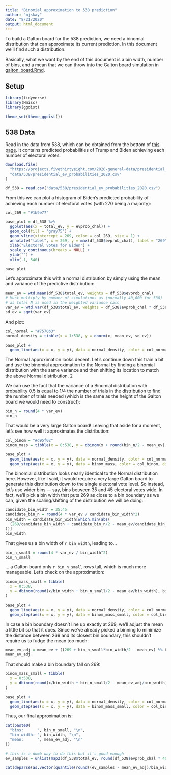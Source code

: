 ```yaml
---
title: "Binomial approximation to 538 prediction"
author: "mjskay"
date: "8/21/2020"
output: html_document
---
```


To build a Galton board for the 538 prediction, we need a binomial distribution that can approximate
its current prediction. In this document we'll find such a distribution.

Basically, what we want by the end of this document is a bin width, number of bins, and
a mean that we can throw into the Galton board simulation in [galton_board.Rmd](galton_board.Rmd).

## Setup

```r
library(tidyverse)
library(Hmisc)
library(ggdist)

theme_set(theme_ggdist())
```

## 538 Data

Read in the data from 538, which can be obtained from the bottom of [this page](https://projects.fivethirtyeight.com/2020-election-forecast/). It contains predicted probabilities of Trump and Biden achieving each number of electoral votes:

```r
download.file(
  "https://projects.fivethirtyeight.com/2020-general-data/presidential_ev_probabilities_2020.csv", 
  "data/538/presidential_ev_probabilities_2020.csv"
)
```

```r
df_538 = read.csv("data/538/presidential_ev_probabilities_2020.csv")
```

From this we can plot a histogram of Biden's predicted probability of achieving each number of electoral votes (with 270 being a majority):

```r
col_269 = "#1b9e77"

base_plot = df_538 %>%
  ggplot(aes(x = total_ev, y = evprob_chal)) +
  geom_col(fill = "gray75") +
  geom_vline(xintercept = 269, color = col_269, size = 1) +
  annotate("label", x = 269, y = max(df_538$evprob_chal), label = "269", color = col_269, size = 3) +
  xlab("Electoral votes for Biden") +
  scale_y_continuous(breaks = NULL) +
  ylab("") +
  xlim(-1, 540)

base_plot
```

Let's approximate this with a normal distribution by simply using the mean and variance of the predictive distribution:

```r
mean_ev = wtd.mean(df_538$total_ev, weights = df_538$evprob_chal)
# Must multiply by number of simulations as (normally 40,000 for 538)
# as total N is used in the weighted variance calc
var_ev = wtd.var(df_538$total_ev, weights = df_538$evprob_chal * df_538$simulations)
sd_ev = sqrt(var_ev)
```

And plot:

```r
col_normal = "#7570b3"
normal_density = tibble(x = 1:538, y = dnorm(x, mean_ev, sd_ev))

base_plot + 
  geom_line(aes(x = x, y = y), data = normal_density, color = col_normal, size = 1)
```

The Normal approximation looks decent. Let's continue down this train a bit and use the binomial approximation to the Normal by finding a binomial distribution with the same variance and then shifting its location to match the above Normal distribution. 2

We can use the fact that the variance of a Binomial distribution with probability 0.5 is equal to 1/4 the number of trials in the distribution to find the number of trials needed (which is the same as the height of the Galton board we would need to construct):

```r
bin_n = round(4 * var_ev)
bin_n
```

That would be a very large Galton board! Leaving that aside for a moment, let's see how well it approximates the distribution:

```r
col_binom = "#d95f02"
binom_mass = tibble(x = 0:538, y = dbinom(x + round(bin_n/2 - mean_ev), bin_n, 0.5))

base_plot + 
  geom_line(aes(x = x, y = y), data = normal_density, color = col_normal, size = 1) +
  geom_step(aes(x = x, y = y), data = binom_mass, color = col_binom, direction = "mid", size = 1)
```

The binomial distribution looks nearly identical to the Normal distribution here. However, like I said, it would require a very large Galton board to generate this distribution down to the single electoral vote level. So instead, let's use wider bins --- say, bins between 35 and 45 electoral votes wide. In fact, we'll pick a bin width that puts 269 as close to a bin boundary as we can, given the scaling/shifting of the distribution we will be doing: 

```r
candidate_bin_width = 35:45
candidate_bin_n = round(4 * var_ev / candidate_bin_width^2)
bin_width = candidate_bin_width[which.min(abs(
  (269/candidate_bin_width + candidate_bin_n/2 - mean_ev/candidate_bin_width) %% 1 - 0.5
))]
bin_width
```

That gives us a bin width of `r bin_width`, leading to...

```r
bin_n_small = round(4 * var_ev / bin_width^2)
bin_n_small
```

... a Galton board only `r bin_n_small` rows tall, which is much more manageable. Let's check on the approximation:

```r
binom_mass_small = tibble(
  x = 0:538, 
  y = dbinom(round(x/bin_width + bin_n_small/2 - mean_ev/bin_width), bin_n_small, 0.5) / bin_width
)

base_plot + 
  geom_line(aes(x = x, y = y), data = normal_density, color = col_normal, size = 1) +
  geom_step(aes(x = x, y = y), data = binom_mass_small, color = col_binom, direction = "mid", size = 1)

```

In case a bin boundary doesn't line up exactly at 269, we'll adjust the mean a little bit so that it does. Since
we've already picked a binning to minimize the distance between 269 and its closest bin boundary, this shouldn't
require us to fudge the mean too much:

```r
mean_ev_adj = mean_ev + ((269 + bin_n_small*bin_width/2 - mean_ev) %% bin_width - bin_width/2)
mean_ev_adj
```

That should make a bin boundary fall on 269:

```r
binom_mass_small = tibble(
  x = 0:538, 
  y = dbinom(round(x/bin_width + bin_n_small/2 - mean_ev_adj/bin_width), bin_n_small, 0.5) / bin_width
)

base_plot + 
  geom_line(aes(x = x, y = y), data = normal_density, color = col_normal, size = 1) +
  geom_step(aes(x = x, y = y), data = binom_mass_small, color = col_binom, direction = "mid", size = 1)
```
Thus, our final approximation is:

```r
cat(paste0(
  "bins:      ", bin_n_small, "\n",
  "bin width: ", bin_width, "\n",
  "mean:      ", mean_ev_adj, "\n"
))
```
```r
# this is a dumb way to do this but it's good enough
ev_samples = unlist(map2(df_538$total_ev, round(df_538$evprob_chal * 40000), rep))

cat(deparse(as.vector(quantile(round((ev_samples - mean_ev_adj)/bin_width + bin_n_small/2), ppoints(50)))))
```


